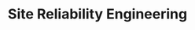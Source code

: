 ---
title: "Site Reliability Engineering"
publishDate: "09 Jan 2024"
description: "Notes for Site Reliability Engineering collected from various sources"
tags: ["SRE", "Notes"]
draft: true
---